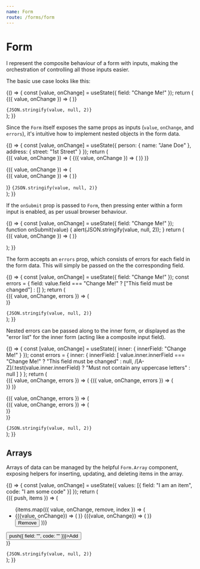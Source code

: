```yaml
---
name: Form
route: /forms/form
---
```



# Form

I represent the composite behaviour of a form with inputs, making the orchestration
of controlling all those inputs easier.

The basic use case looks like this:

<Playground>
  {() => {
    const [value, onChange] = useState({ field: "Change Me!" });
    return (
      <div>
        <Form value={value} onChange={onChange}>
          <Form.Input field="field">
            {({ value, onChange }) => (
              <StringInput value={value} onChange={onChange} />
            )}
          </Form.Input>
        </Form>
        <Code language="json">{JSON.stringify(value, null, 2)}</Code>
      </div>
    );
  }}
</Playground>

Since the `Form` itself exposes the same props as inputs (`value`, `onChange`, and `errors`), it's intuitive
how to implement nested objects in the form data.

<Playground>
  {() => {
    const [value, onChange] = useState({
      person: { name: "Jane Doe" },
      address: { street: "1st Street" }
    });
    return (
      <div>
        <Form value={value} onChange={onChange}>
          <Form.Input field="person">
            {({ value, onChange }) => (
              <Form value={value} onChange={onChange}>
                <Form.Input field="name">
                  {({ value, onChange }) => (
                    <StringInput value={value} onChange={onChange} />
                  )}
                </Form.Input>
              </Form>
            )}
          </Form.Input>
          <Form.Input field="address">
            {({ value, onChange }) => (
              <Form value={value} onChange={onChange}>
                <Form.Input field="street">
                  {({ value, onChange }) => (
                    <StringInput value={value} onChange={onChange} />
                  )}
                </Form.Input>
              </Form>
            )}
          </Form.Input>
        </Form>
        <Code language="json">{JSON.stringify(value, null, 2)}</Code>
      </div>
    );
  }}
</Playground>

If the `onSubmit` prop is passed to `Form`, then pressing enter within a form input is enabled, as per
usual browser behaviour.

<Playground>
  {() => {
    const [value, onChange] = useState({ field: "Change Me!" });
    function onSubmit(value) {
      alert(JSON.stringify(value, null, 2));
    }
    return (
      <div>
        <Form value={value} onChange={onChange} onSubmit={onSubmit}>
          <Form.Input field="field">
            {({ value, onChange }) => (
              <StringInput value={value} onChange={onChange} />
            )}
          </Form.Input>
        </Form>
      </div>
    );
  }}
</Playground>

The form accepts an `errors` prop, which consists of errors for each field in the form data.
This will simply be passed on the the corresponding field.

<Playground>
  {() => {
    const [value, onChange] = useState({ field: "Change Me!" });
    const errors = {
      field: value.field === "Change Me!" ? ["This field must be changed"] : []
    };
    return (
      <div>
        <Form value={value} onChange={onChange} errors={errors}>
          <Form.Input field="field">
            {({ value, onChange, errors }) => (
              <div>
                <Form.Errors errors={errors}>
                  <StringInput value={value} onChange={onChange} />
                </Form.Errors>
              </div>
            )}
          </Form.Input>
        </Form>
        <Code language="json">{JSON.stringify(value, null, 2)}</Code>
      </div>
    );
  }}
</Playground>

Nested errors can be passed along to the inner form, or displayed as the "error list" for the
inner form (acting like a composite input field).

<Playground>
  {() => {
    const [value, onChange] = useState({ inner: { innerField: "Change Me!" } });
    const errors = {
      inner: {
        innerField: [
          value.inner.innerField === "Change Me!"
            ? "This field must be changed"
            : null,
          /[A-Z]/.test(value.inner.innerField)
            ? "Must not contain any uppercase letters"
            : null
        ]
      }
    };
    return (
      <div>
        <Form value={value} onChange={onChange} errors={errors}>
          <Form.Input field="inner">
            {({ value, onChange, errors }) => (
              <Form value={value} onChange={onChange} errors={errors}>
                <Form.Input field="innerField">
                  {({ value, onChange, errors }) => (
                    <div>
                      <Form.Errors errors={errors}>
                        <StringInput value={value} onChange={onChange} />
                      </Form.Errors>
                    </div>
                  )}
                </Form.Input>
              </Form>
            )}
          </Form.Input>
        </Form>
        <Form value={value} onChange={onChange} errors={errors}>
          <Form.Input field="inner">
            {({ value, onChange, errors }) => (
              <div>
                <Form.Errors errors={errors}>
                  <Form value={value} onChange={onChange}>
                    <Form.Input field="innerField">
                      {({ value, onChange, errors }) => (
                        <div>
                          <Form.Errors errors={errors}>
                            <StringInput value={value} onChange={onChange} />
                          </Form.Errors>
                        </div>
                      )}
                    </Form.Input>
                  </Form>
                </Form.Errors>
              </div>
            )}
          </Form.Input>
        </Form>
        <Code language="json">{JSON.stringify(value, null, 2)}</Code>
      </div>
    );
  }}
</Playground>

## Arrays

Arrays of data can be managed by the helpful `Form.Array` component, exposing helpers for inserting,
updating, and deleting items in the array.

<Playground>
  {() => {
    const [value, onChange] = useState({ values: [{ field: "I am an item", code: "I am some code" }] });
    return (
      <div>
        <Form value={value} onChange={onChange}>
          <Form.Array field="values">
            {({ push, items }) => (
              <div>
                <ul>
                  {items.map(({ value, onChange, remove, index }) => (
                    <li key={index}>
                      <Form value={value} onChange={onChange}>
                        <Form.Input field="field">
                          {({value, onChange}) => (
                            <StringInput value={value} onChange={onChange} />
                          )}
                        </Form.Input>
                        <Form.Input field="code">
                          {({value, onChange}) => (
                            <CodeInput value={value} onChange={onChange} />
                          )}
                        </Form.Input>
                      </Form>
                      <Button onClick={remove}>Remove</Button>
                    </li>
                  ))}
                </ul>
                <Button onClick={() => push({ field: "", code: "" })}>Add</Button>
              </div>
            )}
          </Form.Array>
        </Form>
        <Code language="json">{JSON.stringify(value, null, 2)}</Code>
      </div>
    );
  }}
</Playground>
